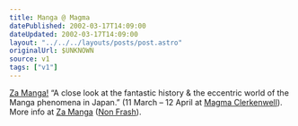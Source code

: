 ```yaml
---
title: Manga @ Magma
datePublished: 2002-03-17T14:09:00
dateUpdated: 2002-03-17T14:09:00
layout: "../../../layouts/posts/post.astro"
originalUrl: $UNKNOWN
source: v1
tags: ["v1"]
---
```


[Za Manga!][1] &#8220;A close look at the fantastic history & the eccentric world of the Manga phenomena in Japan.&#8221; (11 March &#8211; 12 April at [Magma Clerkenwell][2]). More info at [Za Manga][3] ([Non Frash][4]).

[1]: http://www.magmabooks.com/content/service/gallery.html
[2]: http://www.magmabooks.com/content/service/streetmap.html
[3]: http://www.zamanga.com/
[4]: http://www.zamanga.com/index2.html "their link title, not mine"
